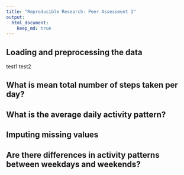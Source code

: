 ```yaml
---
title: "Reproducible Research: Peer Assessment 1"
output: 
  html_document:
    keep_md: true
---
```



## Loading and preprocessing the data
test1
test2


## What is mean total number of steps taken per day?



## What is the average daily activity pattern?



## Imputing missing values



## Are there differences in activity patterns between weekdays and weekends?
